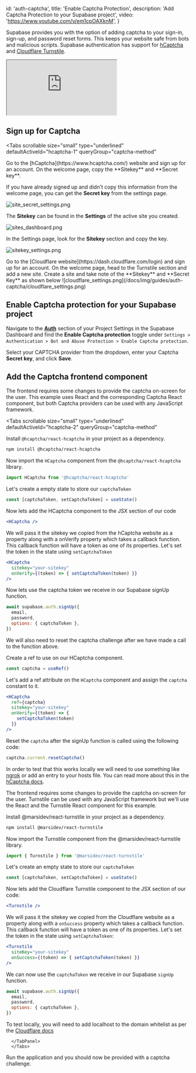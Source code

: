 
  id: 'auth-captcha',
  title: 'Enable Captcha Protection',
  description: 'Add Captcha Protection to your Supabase project',
  video: 'https://www.youtube.com/v/em1cpOAXknM',
}

Supabase provides you with the option of adding captcha to your sign-in, sign-up, and password reset forms. This keeps your website safe from bots and malicious scripts. Supabase authentication has support for [hCaptcha](https://www.hcaptcha.com/) and [Cloudflare Turnstile](https://www.cloudflare.com/products/turnstile/).

<div className="video-container">
  <iframe
    src="https://www.youtube-nocookie.com/embed/em1cpOAXknM"
    frameBorder="1"
    allow="accelerometer; autoplay; clipboard-write; encrypted-media; gyroscope; picture-in-picture"
    allowFullScreen
  ></iframe>
</div>

## Sign up for Captcha

<Tabs
  scrollable
  size="small"
  type="underlined"
  defaultActiveId="hcaptcha-1"
  queryGroup="captcha-method"
>
<TabPanel id="hcaptcha-1" label="HCaptcha">
Go to the [hCaptcha](https://www.hcaptcha.com/) website and sign up for an account. On the welcome page, copy the **Sitekey** and **Secret key**.

If you have already signed up and didn't copy this information from the welcome page, you can get the **Secret key** from the settings page.

![site_secret_settings.png](/docs/img/guides/auth-captcha/site_secret_settings.png)

The **Sitekey** can be found in the **Settings** of the active site you created.

![sites_dashboard.png](/docs/img/guides/auth-captcha/sites_dashboard.png)

In the Settings page, look for the **Sitekey** section and copy the key.

![sitekey_settings.png](/docs/img/guides/auth-captcha/sitekey_settings.png)

</TabPanel>

<TabPanel id="turnstile-1" label="Turnstile">
 Go to the [Cloudflare website](https://dash.cloudflare.com/login) and sign up for an account. On the welcome page, head to the Turnstile section and add a new site. Create a site and take note of the **Sitekey** and **Secret Key** as shown below
      ![cloudflare_settings.png](/docs/img/guides/auth-captcha/cloudflare_settings.png)
</TabPanel>
</Tabs>

## Enable Captcha protection for your Supabase project

Navigate to the **[Auth](https://supabase.com/dashboard/project/_/settings/auth)** section of your Project Settings in the Supabase Dashboard and find the **Enable Captcha protection** toggle under `Settings > Authentication > Bot and Abuse Protection > Enable Captcha protection`.

Select your CAPTCHA provider from the dropdown, enter your Captcha **Secret key**, and click **Save**.

## Add the Captcha frontend component

The frontend requires some changes to provide the captcha on-screen for the user. This example uses React and the corresponding Captcha React component, but both Captcha providers can be used with any JavaScript framework.

<Tabs
  scrollable
  size="small"
  type="underlined"
  defaultActiveId="hcaptcha-2"
  queryGroup="captcha-method"
>

<TabPanel id="hcaptcha-2" label="HCaptcha">

Install `@hcaptcha/react-hcaptcha` in your project as a dependency.

```bash
npm install @hcaptcha/react-hcaptcha
```

Now import the `HCaptcha` component from the `@hcaptcha/react-hcaptcha` library.

```javascript
import HCaptcha from '@hcaptcha/react-hcaptcha'
```

Let's create a empty state to store our `captchaToken`

```jsx
const [captchaToken, setCaptchaToken] = useState()
```

Now lets add the HCaptcha component to the JSX section of our code

```jsx
<HCaptcha />
```

We will pass it the sitekey we copied from the hCaptcha website as a property along with a onVerify property which takes a callback function. This callback function will have a token as one of its properties. Let's set the token in the state using `setCaptchaToken`

```jsx
<HCaptcha
  sitekey="your-sitekey"
  onVerify={(token) => { setCaptchaToken(token) }}
/>
```

Now lets use the captcha token we receive in our Supabase signUp function.

```jsx
await supabase.auth.signUp({
  email,
  password,
  options: { captchaToken },
})
```

We will also need to reset the captcha challenge after we have made a call to the function above.

Create a ref to use on our HCaptcha component.

```jsx
const captcha = useRef()
```

Let's add a ref attribute on the `HCaptcha` component and assign the `captcha` constant to it.

```jsx
<HCaptcha
  ref={captcha}
  sitekey="your-sitekey"
  onVerify={(token) => {
    setCaptchaToken(token)
  }}
/>
```

Reset the `captcha` after the signUp function is called using the following code:

```jsx
captcha.current.resetCaptcha()
```

In order to test that this works locally we will need to use something like [ngrok](https://ngrok.com/) or add an entry to your hosts file. You can read more about this in the [hCaptcha docs](https://docs.hcaptcha.com/#local-development).

</TabPanel>

<TabPanel id="turnstile-2" label="Turnstile">

The frontend requires some changes to provide the captcha on-screen for the user. Turnstile can be used with any JavaScript framework but we'll use the React and the Turnstile React component for this example.

Install @marsidev/react-turnstile in your project as a dependency.

```bash
npm install @marsidev/react-turnstile
```

Now import the Turnstile component from the @marsidev/react-turnstile library.

```jsx
import { Turnstile } from '@marsidev/react-turnstile'
```

Let's create an empty state to store our `captchaToken`

```jsx
const [captchaToken, setCaptchaToken] = useState()
```

Now lets add the Cloudflare Turnstile component to the JSX section of our code:

```jsx
<Turnstile />
```

We will pass it the sitekey we copied from the Cloudflare website as a property along with a `onSuccess` property which takes a callback function. This callback function will have a token as one of its properties. Let's set the token in the state using `setCaptchaToken`:

```jsx
<Turnstile
  siteKey="your-sitekey"
  onSuccess={(token) => { setCaptchaToken(token) }}
/>
```

We can now use the `captchaToken` we receive in our Supabase `signUp` function.

```jsx
await supabase.auth.signUp({
  email,
  password,
  options: { captchaToken },
})
```

To test locally, you will need to add localhost to the domain whitelist as per the [Cloudflare docs](https://developers.cloudflare.com/turnstile/reference/testing/)

      </TabPanel>
      </Tabs>

Run the application and you should now be provided with a captcha challenge.


